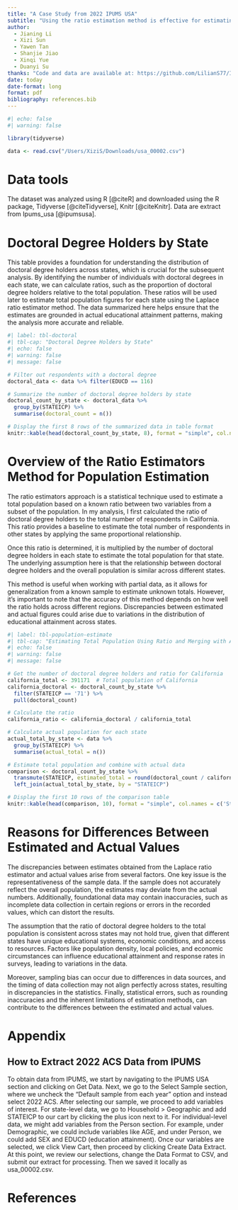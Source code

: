 ```yaml
---
title: "A Case Study from 2022 IPUMS USA"
subtitle: "Using the ratio estimation method is effective for estimating state populations, but significant differences exist between states."
author: 
  - Jianing Li
  - Xizi Sun
  - Yawen Tan
  - Shanjie Jiao
  - Xinqi Yue
  - Duanyi Su
thanks: "Code and data are available at: https://github.com/LilianS77/IPUMS_CA_EDUCD"
date: today
date-format: long
format: pdf 
bibliography: references.bib
---
```


```r
#| echo: false
#| warning: false

library(tidyverse)

data <- read.csv("/Users/XiziS/Downloads/usa_00002.csv")

```

# Data tools

The dataset was analyzed using R [@citeR] and downloaded using the R package, Tidyverse [@citeTidyverse], Knitr [@citeKnitr]. Data are extract from Ipums_usa [@ipumsusa].


# Doctoral Degree Holders by State

This table provides a foundation for understanding the distribution of doctoral degree holders across states, which is crucial for the subsequent analysis. By identifying the number of individuals with doctoral degrees in each state, we can calculate ratios, such as the proportion of doctoral degree holders relative to the total population. These ratios will be used later to estimate total population figures for each state using the Laplace ratio estimator method. The data summarized here helps ensure that the estimates are grounded in actual educational attainment patterns, making the analysis more accurate and reliable.

```r
#| label: tbl-doctoral
#| tbl-cap: "Doctoral Degree Holders by State"
#| echo: false
#| warning: false
#| message: false

# Filter out respondents with a doctoral degree
doctoral_data <- data %>% filter(EDUCD == 116)

# Summarize the number of doctoral degree holders by state
doctoral_count_by_state <- doctoral_data %>%
  group_by(STATEICP) %>%
  summarise(doctoral_count = n())

# Display the first 8 rows of the summarized data in table format
knitr::kable(head(doctoral_count_by_state, 8), format = "simple", col.names = c('State Code', 'Doctoral Degree Holders'))


```

# Overview of the Ratio Estimators Method for Population Estimation

The ratio estimators approach is a statistical technique used to estimate a total population based on a known ratio between two variables from a subset of the population. In my analysis, I first calculated the ratio of doctoral degree holders to the total number of respondents in California. This ratio provides a baseline to estimate the total number of respondents in other states by applying the same proportional relationship.

Once this ratio is determined, it is multiplied by the number of doctoral degree holders in each state to estimate the total population for that state. The underlying assumption here is that the relationship between doctoral degree holders and the overall population is similar across different states.

This method is useful when working with partial data, as it allows for generalization from a known sample to estimate unknown totals. However, it's important to note that the accuracy of this method depends on how well the ratio holds across different regions. Discrepancies between estimated and actual figures could arise due to variations in the distribution of educational attainment across states.

```r
#| label: tbl-population-estimate
#| tbl-cap: "Estimating Total Population Using Ratio and Merging with Actual Counts"
#| echo: false
#| warning: false
#| message: false

# Get the number of doctoral degree holders and ratio for California
california_total <- 391171  # Total population of California
california_doctoral <- doctoral_count_by_state %>% 
  filter(STATEICP == '71') %>% 
  pull(doctoral_count)

# Calculate the ratio
california_ratio <- california_doctoral / california_total

# Calculate actual population for each state
actual_total_by_state <- data %>%
  group_by(STATEICP) %>%
  summarise(actual_total = n())

# Estimate total population and combine with actual data
comparison <- doctoral_count_by_state %>%
  transmute(STATEICP, estimated_total = round(doctoral_count / california_ratio)) %>%
  left_join(actual_total_by_state, by = "STATEICP")

# Display the first 10 rows of the comparison table
knitr::kable(head(comparison, 10), format = "simple", col.names = c('State Code', 'Estimated Total', 'Actual Total'))


```

# Reasons for Differences Between Estimated and Actual Values

The discrepancies between estimates obtained from the Laplace ratio estimator and actual values arise from several factors. One key issue is the representativeness of the sample data. If the sample does not accurately reflect the overall population, the estimates may deviate from the actual numbers. Additionally, foundational data may contain inaccuracies, such as incomplete data collection in certain regions or errors in the recorded values, which can distort the results.

The assumption that the ratio of doctoral degree holders to the total population is consistent across states may not hold true, given that different states have unique educational systems, economic conditions, and access to resources. Factors like population density, local policies, and economic circumstances can influence educational attainment and response rates in surveys, leading to variations in the data.

Moreover, sampling bias can occur due to differences in data sources, and the timing of data collection may not align perfectly across states, resulting in discrepancies in the statistics. Finally, statistical errors, such as rounding inaccuracies and the inherent limitations of estimation methods, can contribute to the differences between the estimated and actual values.

\newpage

# Appendix 

## How to Extract 2022 ACS Data from IPUMS

To obtain data from IPUMS, we start by navigating to the IPUMS USA section and clicking on Get Data. Next, we go to the Select Sample section, where we uncheck the "Default sample from each year" option and instead select 2022 ACS. After selecting our sample, we proceed to add variables of interest. For state-level data, we go to Household \> Geographic and add STATEICP to our cart by clicking the plus icon next to it. For individual-level data, we might add variables from the Person section. For example, under Demographic, we could include variables like AGE, and under Person, we could add SEX and EDUCD (education attainment). Once our variables are selected, we click View Cart, then proceed by clicking Create Data Extract. At this point, we review our selections, change the Data Format to CSV, and submit our extract for processing. Then we saved it locally as usa_00002.csv.

\newpage

# References 
#